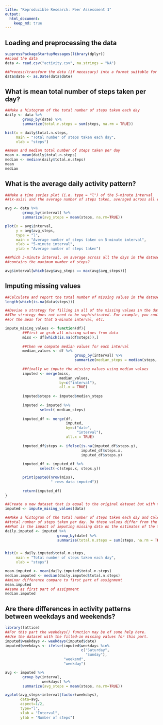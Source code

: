 ```yaml
---
title: "Reproducible Research: Peer Assessment 1"
output: 
  html_document:
    keep_md: true
---
```



## Loading and preprocessing the data
```r
suppressPackageStartupMessages(library(dplyr))
##Load the data
data <- read.csv("activity.csv", na.strings = "NA")

##Process/transform the data (if necessary) into a format suitable for your analysis
data$date <- as.Date(data$date)


```

## What is mean total number of steps taken per day?
```r
##Make a histogram of the total number of steps taken each day
daily <- data %>% 
        group_by(date) %>%
        summarize(total.n.steps = sum(steps, na.rm = TRUE))

hist(x = daily$total.n.steps,
     main = "Total number of steps taken each day",
     xlab = "steps")

##mean and median total number of steps taken per day
mean <- mean(daily$total.n.steps)
median <- median(daily$total.n.steps)
mean
median
```


## What is the average daily activity pattern?
```r
##Make a time series plot (i.e. type = "l") of the 5-minute interval 
##(x-axis) and the average number of steps taken, averaged across all days (y-axis)

avg <- data %>%
        group_by(interval) %>%
        summarize(avg_steps = mean(steps, na.rm=TRUE))

plot(x = avg$interval,
     y = avg$avg_steps,
     type = "l",
     main = "Average number of steps taken on 5-minute interval",
     xlab = "5-minute interval",
     ylab = "Average number of steps taken")

##Which 5-minute interval, on average across all the days in the dataset, 
##contains the maximum number of steps?

avg$interval[which(avg$avg_steps == max(avg$avg_steps))]
```


## Imputing missing values
```r
##Calculate and report the total number of missing values in the dataset (i.e. the total number of rows with NAs)
length(which(is.na(data$steps)))

##Devise a strategy for filling in all of the missing values in the dataset. 
##The strategy does not need to be sophisticated. For example, you could use the mean/median for that day, 
##or the mean for that 5-minute interval, etc.

impute_mising_values <- function(df){
        ##First we grab all missing values from data
        miss <- df[which(is.na(df$steps)),]
        
        ##then we compute median values for each interval
        median_values <- df %>%
                                group_by(interval) %>%
                                summarize(median_steps = median(steps, na.rm=TRUE))
        
        ##finally we impute the missing values using median values
        imputed <- merge(miss,
                         median_values,
                         by=c("interval"),
                         all.x = TRUE)
        
        imputed$steps <- imputed$median_steps
        
        imputed <- imputed %>%
                select(-median_steps)
        
        imputed_df <- merge(df,
                            imputed,
                            by=c("date",
                                 "interval"),
                            all.x = TRUE)
        
        imputed_df$steps <- ifelse(is.na(imputed_df$steps.y),
                                   imputed_df$steps.x,
                                   imputed_df$steps.y)
        
        imputed_df <- imputed_df %>% 
                select(-c(steps.x, steps.y))

        print(paste0(nrow(miss),
                     " rows data imputed"))
        
        return(imputed_df)
}

##Create a new dataset that is equal to the original dataset but with the missing data filled in.
imputed <- impute_mising_values(data)

##Make a histogram of the total number of steps taken each day and Calculate and report the mean and median 
##total number of steps taken per day. Do these values differ from the estimates from the first part of the assignment? 
##What is the impact of imputing missing data on the estimates of the total daily number of steps?
daily.imputed <- imputed %>% 
                        group_by(date) %>%
                        summarize(total.n.steps = sum(steps, na.rm = TRUE))


hist(x = daily.imputed$total.n.steps,
     main = "Total number of steps taken each day",
     xlab = "steps")

mean.imputed <- mean(daily.imputed$total.n.steps)
median.imputed <- median(daily.imputed$total.n.steps)
##minor difference compare to first part of assignment
mean.imputed
##same as first part of assignment
median.imputed


```


## Are there differences in activity patterns between weekdays and weekends?
```r
library(lattice)
##For this part the weekdays() function may be of some help here. 
##Use the dataset with the filled-in missing values for this part.
imputed$weekdays <- weekdays(imputed$date)
imputed$weekdays <- ifelse(imputed$weekdays %in% 
                                   c("Saturday",
                                     "Sunday"),
                           "weekend",
                           "weekday")

avg <- imputed %>%
        group_by(interval,
                 weekdays) %>%
        summarize(avg_steps = mean(steps, na.rm=TRUE))

xyplot(avg_steps~interval|factor(weekdays),
       data=avg,
       aspect=1/2,
       type="l",
       xlab = "Interval",
       ylab = "Number of steps")

```

